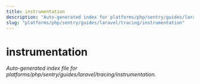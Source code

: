 ```yaml
---
title: instrumentation
description: "Auto-generated index for platforms/php/sentry/guides/laravel/tracing/instrumentation"
slug: "platforms/php/sentry/guides/laravel/tracing/instrumentation"
---
```


# instrumentation

_Auto-generated index file for platforms/php/sentry/guides/laravel/tracing/instrumentation._
